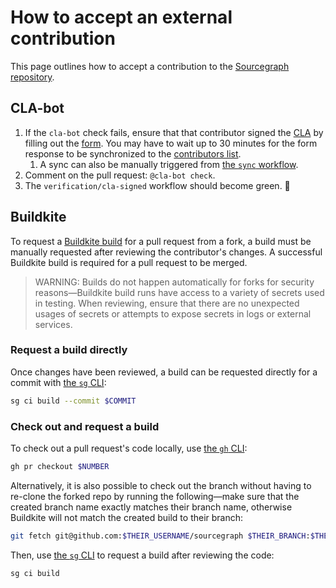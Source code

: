 # How to accept an external contribution

This page outlines how to accept a contribution to the [Sourcegraph repository](https://github.com/sourcegraph/sourcegraph).

## CLA-bot

1. If the `cla-bot` check fails, ensure that that contributor signed the [CLA](https://docs.google.com/spreadsheets/d/1_iBZh9PJi-05vTnlQ3GVeeRe8H3Wq1_FZ49aYrsHGLQ/edit?usp=sharing) by filling out the [form](https://forms.gle/YnmetmopXNxFxsDUA). You may have to wait up to 30 minutes for the form response to be synchronized to the [contributors list](https://github.com/sourcegraph/clabot-config).
   1. A sync can also be manually triggered from [the `sync` workflow](https://github.com/sourcegraph/clabot-config/actions/workflows/sync.yml).
2. Comment on the pull request: `@cla-bot check`.
3. The `verification/cla-signed` workflow should become green. 🎉

## Buildkite

To request a [Buildkite build](/dev/background-information/ci/#buildkite-pipelines) for a pull request from a fork, a build must be manually requested after reviewing the contributor's changes. A successful Buildkite build is required for a pull request to be merged.

> WARNING: Builds do not happen automatically for forks for security reasons—Buildkite build runs have access to a variety of secrets used in testing. When reviewing, ensure that there are no unexpected usages of secrets or attempts to expose secrets in logs or external services.

### Request a build directly

Once changes have been reviewed, a build can be requested directly for a commit with [the `sg` CLI](/dev/background-information/sg/):

```sh
sg ci build --commit $COMMIT
```

### Check out and request a build

To check out a pull request's code locally, use [the `gh` CLI](https://cli.github.com/):

```sh
gh pr checkout $NUMBER
```

Alternatively, it is also possible to check out the branch without having to re-clone the forked repo by running the following—make sure that the created branch name exactly matches their branch name, otherwise Buildkite will not match the created build to their branch:

```sh
git fetch git@github.com:$THEIR_USERNAME/sourcegraph $THEIR_BRANCH:$THEIR_BRANCH
```

Then, use [the `sg` CLI](/dev/background-information/sg/) to request a build after reviewing the code:

```sh
sg ci build
```
